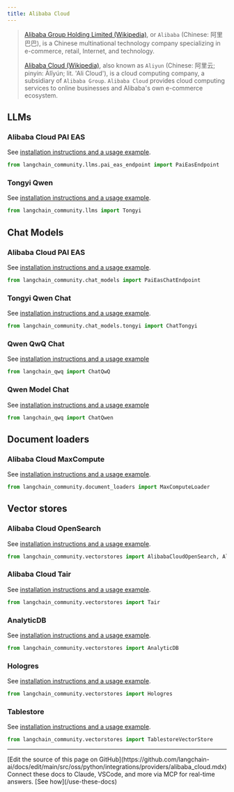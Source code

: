 ```yaml
---
title: Alibaba Cloud
---
```


>[Alibaba Group Holding Limited (Wikipedia)](https://en.wikipedia.org/wiki/Alibaba_Group), or `Alibaba`
> (Chinese: 阿里巴巴), is a Chinese multinational technology company specializing in e-commerce, retail,
> Internet, and technology.
>
> [Alibaba Cloud (Wikipedia)](https://en.wikipedia.org/wiki/Alibaba_Cloud), also known as `Aliyun`
> (Chinese: 阿里云; pinyin: Ālǐyún; lit. 'Ali Cloud'), is a cloud computing company, a subsidiary
> of `Alibaba Group`. `Alibaba Cloud` provides cloud computing services to online businesses and
> Alibaba's own e-commerce ecosystem.


## LLMs

### Alibaba Cloud PAI EAS

See [installation instructions and a usage example](/oss/python/integrations/llms/alibabacloud_pai_eas_endpoint).

```python
from langchain_community.llms.pai_eas_endpoint import PaiEasEndpoint
```

### Tongyi Qwen

See [installation instructions and a usage example](/oss/python/integrations/llms/tongyi).

```python
from langchain_community.llms import Tongyi
```

## Chat Models

### Alibaba Cloud PAI EAS

See [installation instructions and a usage example](/oss/python/integrations/chat/alibaba_cloud_pai_eas).

```python
from langchain_community.chat_models import PaiEasChatEndpoint
```

### Tongyi Qwen Chat

See [installation instructions and a usage example](/oss/python/integrations/chat/tongyi).

```python
from langchain_community.chat_models.tongyi import ChatTongyi
```

### Qwen QwQ Chat

See [installation instructions and a usage example](/oss/python/integrations/chat/qwq)

```python
from langchain_qwq import ChatQwQ
```

### Qwen Model Chat

See [installation instructions and a usage example](/oss/python/integrations/chat/qwen)

```python
from langchain_qwq import ChatQwen
```

## Document loaders

### Alibaba Cloud MaxCompute

See [installation instructions and a usage example](/oss/python/integrations/document_loaders/alibaba_cloud_maxcompute).

```python
from langchain_community.document_loaders import MaxComputeLoader
```

## Vector stores

### Alibaba Cloud OpenSearch

See [installation instructions and a usage example](/oss/python/integrations/vectorstores/alibabacloud_opensearch).

```python
from langchain_community.vectorstores import AlibabaCloudOpenSearch, AlibabaCloudOpenSearchSettings
```

### Alibaba Cloud Tair

See [installation instructions and a usage example](/oss/python/integrations/vectorstores/tair).

```python
from langchain_community.vectorstores import Tair
```

### AnalyticDB

See [installation instructions and a usage example](/oss/python/integrations/vectorstores/analyticdb).

```python
from langchain_community.vectorstores import AnalyticDB
```

### Hologres

See [installation instructions and a usage example](/oss/python/integrations/vectorstores/hologres).

```python
from langchain_community.vectorstores import Hologres
```

### Tablestore

See [installation instructions and a usage example](/oss/python/integrations/vectorstores/tablestore).

```python
from langchain_community.vectorstores import TablestoreVectorStore
```

---

<Callout icon="pen-to-square" iconType="regular">
    [Edit the source of this page on GitHub](https://github.com/langchain-ai/docs/edit/main/src/oss/python/integrations/providers/alibaba_cloud.mdx)
</Callout>
<Tip icon="terminal" iconType="regular">
    Connect these docs to Claude, VSCode, and more via MCP for    real-time answers. [See how](/use-these-docs)
</Tip>
